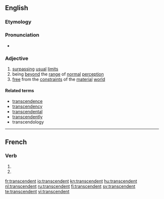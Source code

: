 ==English==

===Etymology===
{{suffix|transcend|ent}}

===Pronunciation===
* {{IPA|/tɹænˈsɛndɛnt/}}

===Adjective===
{{en-adj-more}}

# [[surpass]]ing [[usual]] [[limit]]s
# being [[beyond]] the [[range]] of [[normal]] [[perception]]
# [[free]] from the [[constraint]]s of the [[material]] [[world]]

====Related terms====

* [[transcendence]]
* [[transcendency]]
* [[transcendental]]
* [[transcendently]]
* transcendology

----

==French==

===Verb===
{{fr-verb-form}}

# {{conjugation of|transcender||3|p|pres|ind|lang=fr}}
# {{conjugation of|transcender||3|p|pres|sub|lang=fr}}


[[fr:transcendent]]
[[io:transcendent]]
[[kn:transcendent]]
[[hu:transcendent]]
[[nl:transcendent]]
[[ru:transcendent]]
[[fi:transcendent]]
[[sv:transcendent]]
[[te:transcendent]]
[[vi:transcendent]]